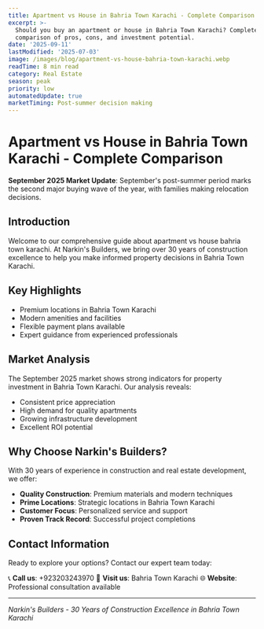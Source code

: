 ```yaml
---
title: Apartment vs House in Bahria Town Karachi - Complete Comparison
excerpt: >-
  Should you buy an apartment or house in Bahria Town Karachi? Complete
  comparison of pros, cons, and investment potential.
date: '2025-09-11'
lastModified: '2025-07-03'
image: /images/blog/apartment-vs-house-bahria-town-karachi.webp
readTime: 8 min read
category: Real Estate
season: peak
priority: low
automatedUpdate: true
marketTiming: Post-summer decision making
---
```

# Apartment vs House in Bahria Town Karachi - Complete Comparison

**September 2025 Market Update**: September's post-summer period marks the second major buying wave of the year, with families making relocation decisions.

## Introduction

Welcome to our comprehensive guide about apartment vs house bahria town karachi. At Narkin's Builders, we bring over 30 years of construction excellence to help you make informed property decisions in Bahria Town Karachi.

## Key Highlights

- Premium locations in Bahria Town Karachi
- Modern amenities and facilities
- Flexible payment plans available
- Expert guidance from experienced professionals

## Market Analysis

The September 2025 market shows strong indicators for property investment in Bahria Town Karachi. Our analysis reveals:

- Consistent price appreciation
- High demand for quality apartments
- Growing infrastructure development
- Excellent ROI potential

## Why Choose Narkin's Builders?

With 30 years of experience in construction and real estate development, we offer:

- **Quality Construction**: Premium materials and modern techniques
- **Prime Locations**: Strategic locations in Bahria Town Karachi
- **Customer Focus**: Personalized service and support
- **Proven Track Record**: Successful project completions

## Contact Information

Ready to explore your options? Contact our expert team today:

📞 **Call us**: +923203243970
🏢 **Visit us**: Bahria Town Karachi
🌐 **Website**: Professional consultation available

---

*Narkin's Builders - 30 Years of Construction Excellence in Bahria Town Karachi*
